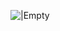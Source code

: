 [[Image:Mancala hole (4).png|{{{size|32px}}}|Empty]]<noinclude>

[[Category:播棋模板|{{PAGENAME}}]]
</noinclude>
